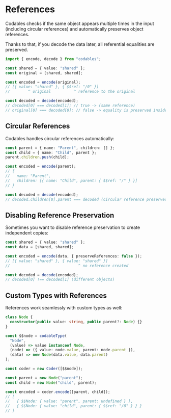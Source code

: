 
# References

Codables checks if the same object appears multiple times in the input (including circular references) and automatically preserves object references.

Thanks to that, if you decode the data later, all referential equalities are preserved.


```typescript
import { encode, decode } from "codables";

const shared = { value: "shared" };
const original = [shared, shared];

const encoded = encode(original);
// [{ value: "shared" }, { $$ref: "/0" }]
//        ^ original          ^ reference to the original

const decoded = decode(encoded);
// decoded[0] === decoded[1]; // true -> (same reference)
// original[0] === decoded[0]; // false -> equality is preserved inside the copy of the original data
```

## Circular References

Codables handles circular references automatically:

```typescript
const parent = { name: "Parent", children: [] };
const child = { name: "Child", parent };
parent.children.push(child);

const encoded = encode(parent);
// { 
//   name: "Parent", 
//   children: [{ name: "Child", parent: { $$ref: "/" } }] 
// }

const decoded = decode(encoded);
// decoded.children[0].parent === decoded (circular reference preserved)
```

## Disabling Reference Preservation

Sometimes you want to disable reference preservation to create independent copies:

```typescript
const shared = { value: "shared" };
const data = [shared, shared];

const encoded = encode(data, { preserveReferences: false });
// [{ value: "shared" }, { value: "shared" }]
//                              ^ no reference created

const decoded = decode(encoded);
// decoded[0] !== decoded[1] (different objects)
```

## Custom Types with References

References work seamlessly with custom types as well:

```typescript
class Node {
  constructor(public value: string, public parent?: Node) {}
}

const $$node = codableType(
  "Node",
  (value) => value instanceof Node,
  (node) => ({ value: node.value, parent: node.parent }),
  (data) => new Node(data.value, data.parent)
);

const coder = new Coder([$$node]);

const parent = new Node("parent");
const child = new Node("child", parent);

const encoded = coder.encode([parent, child]);
// [
//   { $$Node: { value: "parent", parent: undefined } },
//   { $$Node: { value: "child", parent: { $$ref: "/0" } } }
// ]
```
